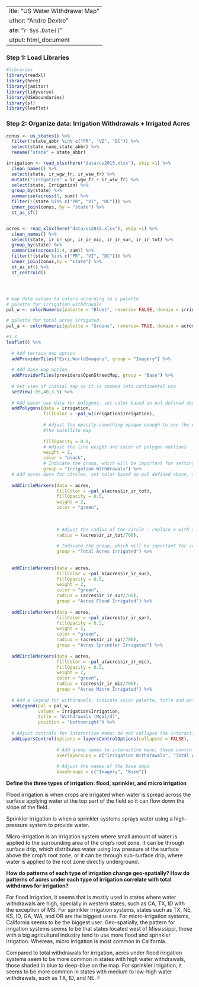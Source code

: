  --
title: "US Water WIthdrawal Map"
author: "Andre Dextre"
date: "`r Sys.Date()`"
output: html_document
---

### Step 1: Load Libraries
```r
#libraries
library(readxl)
library(here)
library(janitor)
library(tidyverse)
library(USAboundaries)
library(sf)
library(leaflet)
```

### Step 2: Organize data: Irrigation Withdrawals + Irrigated Acres

```r

conus <- us_states() %>%
  filter(!state_abbr %in% c("PR", "VI", "DC")) %>% 
  select(state_name,state_abbr) %>% 
  rename("state" = state_abbr) 

irrigation <- read_xlsx(here("data/us2015.xlsx"), skip =1) %>% 
  clean_names() %>% 
  select(state, ir_wgw_fr, ir_wsw_fr) %>% 
  mutate("Irrigation" = ir_wgw_fr + ir_wsw_fr) %>% 
  select(state, Irrigation) %>% 
  group_by(state) %>% 
  summarise(across(1, sum)) %>% 
  filter(!(state %in% c("PR", "VI", "DC"))) %>% 
  inner_join(conus, by = "state") %>% 
  st_as_sf()


acres <- read_xlsx(here("data/us2015.xlsx"), skip =1) %>% 
  clean_names() %>% 
  select(state, ir_ir_spr, ir_ir_mic, ir_ir_sur, ir_ir_tot) %>% 
  group_by(state) %>% 
  summarise(across(1:4, sum)) %>% 
  filter(!(state %in% c("PR", "VI", "DC"))) %>% 
  inner_join(conus,by = "state") %>%
  st_as_sf() %>% 
  st_centroid()





```

```r

# map data values to colors according to a palette
# palette for irrigation withdrawals
pal_w <- colorNumeric(palette = "Blues", reverse= FALSE, domain = irrigation$Irrigation)

# palette for total acres irrigated
pal_a <- colorNumeric(palette = "Greens", reverse= TRUE, domain = acres$ir_ir_tot)

#3.3
leaflet() %>%
  
  # Add terrain map option
  addProviderTiles("Esri.WorldImagery", group = "Imagery") %>%
  
  # Add base map option
  addProviderTiles(providers$OpenStreetMap, group = "Base") %>%
  
  # Set view of initial map so it is zoomed into continental usa
  setView(-95,40,3.5) %>%
  
  # Add water use data for polygons, set color based on pal defined above
  addPolygons(data = irrigation,
              fillColor = ~pal_w(irrigation$Irrigation),
              
              # Adjust the opacity—something opaque enough to see the colors but also allow us to see the land use from
              #the satellite map
              
              fillOpacity = 0.9,
              # Adjust the line weight and color of polygon outlines
              weight = 2,
              color = "black",
              # Indicate the group, which will be important for setting the interactive menu
              group = "Irrigation Withdrawals") %>%
  # Add acres data for circles, set color based on pal defined above, adjust opacity, weight of outline for circle and color of outline for circle
  
  addCircleMarkers(data = acres,
                   fillColor = ~pal_a(acres$ir_ir_tot),
                   fillOpacity = 0.5,
                   weight = 2,
                   color = "green",
                   
                   
                   
                   # Adjust the radius of the circle – replace x with a value that helps show the circles in a way that communicates the data best
                   radius = (acres$ir_ir_tot/700),
                   
                   # Indicate the group, which will be important for setting the interactive menu
                   group = "Total Acres Irrigated") %>%
  
  
  addCircleMarkers(data = acres,
                   fillColor = ~pal_a(acres$ir_ir_sur),
                   fillOpacity = 0.5,
                   weight = 2,
                   color = "green",
                   radius = (acres$ir_ir_sur/700),
                   group = "Acres Flood Irrigated") %>%
  
  addCircleMarkers(data = acres,
                   fillColor = ~pal_a(acres$ir_ir_spr),
                   fillOpacity = 0.5,
                   weight = 2,
                   color = "green",
                   radius = (acres$ir_ir_spr/700),
                   group = "Acres Sprinkler Irrigated") %>%
  
  addCircleMarkers(data = acres,
                   fillColor = ~pal_a(acres$ir_ir_mic),
                   fillOpacity = 0.5,
                   weight = 2,
                   color = "green",
                   radius = (acres$ir_ir_mic/700),
                   group = "Acres Micro Irrigated") %>%
  
  # Add a legend for withdrawals, indicate color palette, title and position
  addLegend(pal = pal_w,
            values = irrigation$Irrigation,
            title = "Withdrawals (Mgal/d)",
            position = "bottomright") %>%
  
  # Adjust controls for interactive menu; do not collapse the interactive menu
  addLayersControl(options = layersControlOptions(collapsed = FALSE),
                   
                   # Add group names to interactive menu; these control the toggle buttons – watch for typos
                   overlayGroups = c("Irrigation Withdrawals", "Total Acres Irrigated", "Acres Flood Irrigated", "Acres Sprinkler Irrigated", "Acres Micro Irrigated"),
                   
                   # Adjust the names of the base maps
                   baseGroups = c("Imagery", "Base"))
```


**Define the three types of irrigation: flood, sprinkler, and micro irrigation**

Flood irrigation is when crops are irrigated when water is spread across the surface applying water at
the top part of the field so it can flow down the slope of the field.

Sprinkler irrigation is when a sprinkler systems sprays water using a high-pressure system to provide water.

Micro-irrigation is an irrigation system where small amount of water is applied to the surrounding area
of the crop’s root zone. It can be through surface drip, which distributes water using low pressure at the
surface above the crop’s root zone, or it can be through sub-surface drip, where water is applied to the
root zone directly underground.

**How do patterns of each type of irrigation change geo-spatially? How do patterns of acres under each type of irrigation correlate with total withdraws for irrigation?**

For flood irrigation, it seems that is mostly used in states where water withdrawals are high, specially in western states, such as CA, TX, ID with the exception of MS. For sprinkler irrigation systems, states such as TX, NE, KS, ID, GA, WA, and OR are the biggest users. For micro-irrigation systems, California seems to be the biggest user. Geo-spatially, the pattern for irrigation systems seems to be that states located west of Mississippi, those with a big agricultural industry tend to use more flood and sprinkler irrigation.
Whereas, micro irrigation is most common in California.

Compared to total withdrawals for irrigation, acres under flood irrigation systems seem to be more common in states with high water withdrawals, those shaded in blue to deep-blue on the map. For sprinkler irrigation, it seems to be more common in states with medium to low-high water withdrawals, such as TX, ID, and NE. F